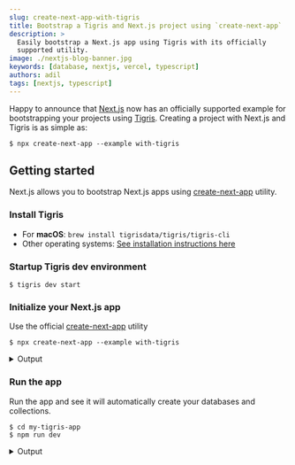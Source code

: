 ```yaml
---
slug: create-next-app-with-tigris
title: Bootstrap a Tigris and Next.js project using `create-next-app`
description: >
  Easily bootstrap a Next.js app using Tigris with its officially
  supported utility.
image: ./nextjs-blog-banner.jpg
keywords: [database, nextjs, vercel, typescript]
authors: adil
tags: [nextjs, typescript]
---
```



Happy to announce that [Next.js][nextjs-url] now has an officially supported example for bootstrapping
your projects using [Tigris][tigris-url]. Creating a project with Next.js and Tigris is as simple as:

```shell
$ npx create-next-app --example with-tigris
```

## Getting started

Next.js allows you to bootstrap Next.js apps using [create-next-app](https://nextjs.org/docs/api-reference/create-next-app)
utility.

### Install Tigris

- For **macOS**: `brew install tigrisdata/tigris/tigris-cli`
- Other operating systems: [See installation instructions here](https://docs.tigrisdata.com/cli/installation)

### Startup Tigris dev environment

```shell
$ tigris dev start
```

### Initialize your Next.js app

Use the official [create-next-app](https://nextjs.org/docs/api-reference/create-next-app) utility

```shell
$ npx create-next-app --example with-tigris
```

<details>
  <summary>Output</summary>
  <TerminalWindow>
    <CodeBlock language="shell">{createNextAppOutput}</CodeBlock>
  </TerminalWindow>
</details>

### Run the app

Run the app and see it will automatically create your databases and collections.

```shell
$ cd my-tigris-app
$ npm run dev
```

<details>
  <summary>Output</summary>
  <TerminalWindow>
    <CodeBlock language="shell">{runNextAppOutput}</CodeBlock>
  </TerminalWindow>
</details>

<!-- MARKDOWN LINKS -->

[nextjs-url]: https://nextjs.org/
[tigris-url]: https://docs.tigrisdata.com/guides/nextjs/
